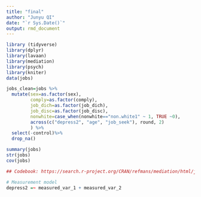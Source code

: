 ```yaml
---
title: "final"
author: "Junyu QI"
date: "`r Sys.Date()`"
output: rmd_document
---
```


```r
library (tidyverse)
library(dplyr)
library(lavaan)
library(mediation)
library(psych)
library(kniter)
data(jobs)
```


```r
jobs_clean=jobs %>%
  mutate(sex=as.factor(sex), 
         comply=as.factor(comply),
         job_dich=as.factor(job_dich),
         job_disc=as.factor(job_disc),
         nonwhite=case_when(nonwhite=="non.white1" ~ 1, TRUE ~0),
         across(c("depress2", "age", "job_seek"), round, 2)
         ) %>% 
  select(-control)%>%  
  drop_na()

summary(jobs)
str(jobs)
cov(jobs)

## Codebook: https://search.r-project.org/CRAN/refmans/mediation/html/jobs.html
```

```r
# Measurement model
depress2 =~ measured_var_1 + measured_var_2


```

